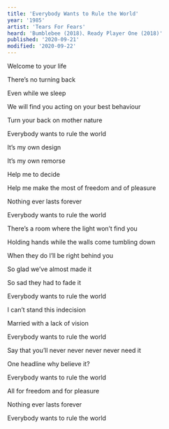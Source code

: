 ```yaml
---
title: 'Everybody Wants to Rule the World'
year: '1985'
artist: 'Tears For Fears'
heard: 'Bumblebee (2018)、Ready Player One (2018)'
published: '2020-09-21'
modified: '2020-09-22'
---
```


<LyricSection>

Welcome to your life

There&rsquo;s no turning back

Even while we sleep

We will find you acting on your best behaviour

Turn your back on mother nature

Everybody wants to rule the world

</LyricSection>

<LyricSection>

It&rsquo;s my own design

It&rsquo;s my own remorse

Help me to decide

Help me make the most of freedom and of pleasure

Nothing ever lasts forever

Everybody wants to rule the world

</LyricSection>

<LyricSection>

There&rsquo;s a room where the light won&rsquo;t find you

Holding hands while the walls come tumbling down

When they do I&rsquo;ll be right behind you

So glad we&rsquo;ve almost made it

So sad they had to fade it

Everybody wants to rule the world

</LyricSection>

<LyricSection>

I can&rsquo;t stand this indecision

Married with a lack of vision

Everybody wants to rule the world

Say that you&rsquo;ll never never never never need it

One headline why believe it?

Everybody wants to rule the world

</LyricSection>

<LyricSection>

All for freedom and for pleasure

Nothing ever lasts forever

Everybody wants to rule the world

</LyricSection>
